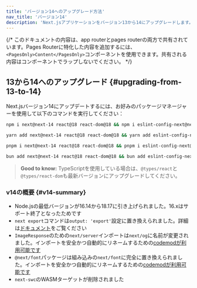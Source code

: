 ```yaml
---
title: 'バージョン14へのアップグレード方法'
nav_title: 'バージョン14'
description: 'Next.jsアプリケーションをバージョン13から14にアップグレードします。'
---
```


{/* このドキュメントの内容は、app routerとpages routerの両方で共有されています。Pages Routerに特化した内容を追加するには、`<PagesOnly>Content</PagesOnly>`コンポーネントを使用できます。共有される内容はコンポーネントでラップしないでください。 */}

## 13から14へのアップグレード {#upgrading-from-13-to-14}

Next.jsバージョン14にアップデートするには、お好みのパッケージマネージャーを使用して以下のコマンドを実行してください：

```bash title="Terminal"
npm i next@next-14 react@18 react-dom@18 && npm i eslint-config-next@next-14 -D
```

```bash title="Terminal"
yarn add next@next-14 react@18 react-dom@18 && yarn add eslint-config-next@next-14 -D
```

```bash title="Terminal"
pnpm i next@next-14 react@18 react-dom@18 && pnpm i eslint-config-next@next-14 -D
```

```bash title="Terminal"
bun add next@next-14 react@18 react-dom@18 && bun add eslint-config-next@next-14 -D
```

> **Good to know:** TypeScriptを使用している場合は、`@types/react`と`@types/react-dom`も最新バージョンにアップグレードしてください。

### v14の概要 {#v14-summary}

- Node.jsの最低バージョンが16.14から18.17に引き上げられました。16.xはサポート終了となったためです
- `next export`コマンドは`output: 'export'`設定に置き換えられました。詳細は[ドキュメント](https://nextjs.org/docs/app/building-your-application/deploying/static-exports)をご覧ください
- `ImageResponse`のための`next/server`インポートは`next/og`に名前が変更されました。インポートを安全かつ自動的にリネームするための[codemodが利用可能です](/docs/app/guides/upgrading/codemods#next-og-import)
- `@next/font`パッケージは組み込みの`next/font`に完全に置き換えられました。インポートを安全かつ自動的にリネームするための[codemodが利用可能です](/docs/app/guides/upgrading/codemods#built-in-next-font)
- `next-swc`のWASMターゲットが削除されました
